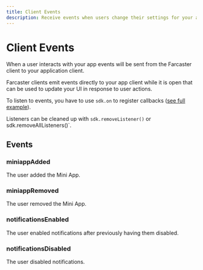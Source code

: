 ```yaml
---
title: Client Events
description: Receive events when users change their settings for your app
---
```


# Client Events

When a user interacts with your app events will be sent from the Farcaster
client to your application client.


Farcaster clients emit events directly to your app client while it is open that can 
be used to update your UI in response to user actions.

To listen to events, you have to use `sdk.on` to register callbacks ([see full
example](https://github.com/farcasterxyz/frames-v2-demo/blob/20d454f5f6b1e4f30a6a49295cbd29ca7f30d44a/src/components/Demo.tsx#L92-L124)).

Listeners can be cleaned up with `sdk.removeListener()` or sdk.removeAllListeners()`.

## Events

### miniappAdded

The user added the Mini App.

### miniappRemoved

The user removed the Mini App.

### notificationsEnabled

The user enabled notifications after previously having them disabled.

### notificationsDisabled

The user disabled notifications.

